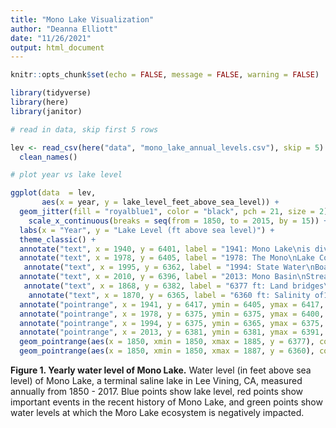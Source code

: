 ```yaml
---
title: "Mono Lake Visualization"
author: "Deanna Elliott"
date: "11/26/2021"
output: html_document
---
```


```r
knitr::opts_chunk$set(echo = FALSE, message = FALSE, warning = FALSE)

library(tidyverse)
library(here)
library(janitor)
```

```r

# read in data, skip first 5 rows

lev <- read_csv(here("data", "mono_lake_annual_levels.csv"), skip = 5) %>% 
  clean_names()

```

```r

# plot year vs lake level

ggplot(data  = lev,
       aes(x = year, y = lake_level_feet_above_sea_level)) +
  geom_jitter(fill = "royalblue1", color = "black", pch = 21, size = 2) +
    scale_x_continuous(breaks = seq(from = 1850, to = 2015, by = 15)) +
  labs(x = "Year", y = "Lake Level (ft above sea level)") +
  theme_classic() +
  annotate("text", x = 1940, y = 6401, label = "1941: Mono Lake\nis diverted to\nLos Angeles", size = 3) +
  annotate("text", x = 1978, y = 6405, label = "1978: The Mono\nLake Committee\nis founded", size = 3) +
   annotate("text", x = 1995, y = 6362, label = "1994: State Water\nBoard Decision 1631", size = 3) +
  annotate("text", x = 2010, y = 6396, label = "2013: Mono Basin\nStream Restoration\nAgreement", size = 3) +
   annotate("text", x = 1868, y = 6382, label = "6377 ft: Land bridges\nlet predators cross\nto major nesting sites", size = 3) +
    annotate("text", x = 1870, y = 6365, label = "6360 ft: Salinity of120 g/L;\nDecrease in available food\nsource for waterfowl", size = 3) +
  annotate("pointrange", x = 1941, y = 6417, ymin = 6405, ymax = 6417, colour = "red", size = 0.5) +
  annotate("pointrange", x = 1978, y = 6375, ymin = 6375, ymax = 6400, colour = "red", size = 0.5) +
  annotate("pointrange", x = 1994, y = 6375, ymin = 6365, ymax = 6375, colour = "red", size = 0.5) +
  annotate("pointrange", x = 2013, y = 6381, ymin = 6381, ymax = 6391, colour = "red", size = 0.5) +
  geom_pointrange(aes(x = 1850, xmin = 1850, xmax = 1885, y = 6377), colour = "darkgreen") +
  geom_pointrange(aes(x = 1850, xmin = 1850, xmax = 1887, y = 6360), colour = "darkgreen")
```
   
  
**Figure 1. Yearly water level of Mono Lake.** Water level (in feet above sea level) of Mono Lake, a terminal saline lake in Lee Vining, CA, measured annually from 1850 - 2017. Blue points show lake level, red points show important events in the recent history of Mono Lake, and green points show water levels at which the Moro Lake ecosystem is negatively impacted. 

